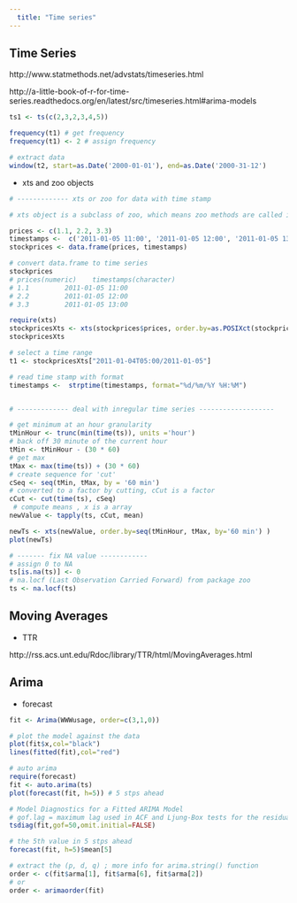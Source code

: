---
  title: "Time series"
---
  

## Time Series

http://www.statmethods.net/advstats/timeseries.html

http://a-little-book-of-r-for-time-series.readthedocs.org/en/latest/src/timeseries.html#arima-models

```r
ts1 <- ts(c(2,3,2,3,4,5))

frequency(t1) # get frequency
frequency(t1) <- 2 # assign frequency

# extract data 
window(t2, start=as.Date('2000-01-01'), end=as.Date('2000-31-12')
```
 * xts and zoo objects

```r
# ------------- xts or zoo for data with time stamp

# xts object is a subclass of zoo, which means zoo methods are called if an xts method doesn't exist for a generic function (e.g. $.zoo and $<-.zoo). Both zoo and xts objects are a matrix with an ordered index attribute. xts requires that the index be time-based.

prices <- c(1.1, 2.2, 3.3)
timestamps <-  c('2011-01-05 11:00', '2011-01-05 12:00', '2011-01-05 13:00')
stockprices <- data.frame(prices, timestamps)

# convert data.frame to time series
stockprices
# prices(numeric)    timestamps(character)
# 1.1         2011-01-05 11:00
# 2.2         2011-01-05 12:00
# 3.3         2011-01-05 13:00

require(xts)
stockpricesXts <- xts(stockprices$prices, order.by=as.POSIXct(stockprices$timestamps))
stockpricesXts

# select a time range
t1 <- stockpricesXts["2011-01-04T05:00/2011-01-05"]

# read time stamp with format
timestamps <-  strptime(timestamps, format="%d/%m/%Y %H:%M")


# ------------- deal with inregular time series -------------------

# get minimum at an hour granularity
tMinHour <- trunc(min(time(ts)), units ='hour')
# back off 30 minute of the current hour
tMin <- tMinHour - (30 * 60)
# get max 
tMax <- max(time(ts)) + (30 * 60)
# create sequence for 'cut'
cSeq <- seq(tMin, tMax, by = '60 min')
# converted to a factor by cutting, cCut is a factor
cCut <- cut(time(ts), cSeq)
 # compute means , x is a array
newValue <- tapply(ts, cCut, mean) 

newTs <- xts(newValue, order.by=seq(tMinHour, tMax, by='60 min') )
plot(newTs)

# ------- fix NA value ------------
# assign 0 to NA
ts[is.na(ts)] <- 0 
# na.locf (Last Observation Carried Forward) from package zoo
ts <- na.locf(ts) 


```

## Moving Averages 

  * TTR

http://rss.acs.unt.edu/Rdoc/library/TTR/html/MovingAverages.html


## Arima 

  * forecast

```r
fit <- Arima(WWWusage, order=c(3,1,0))

# plot the model against the data
plot(fit$x,col="black")
lines(fitted(fit),col="red")

# auto arima
require(forecast)
fit <- auto.arima(ts)
plot(forecast(fit, h=5)) # 5 stps ahead

# Model Diagnostics for a Fitted ARIMA Model 
# gof.lag = maximum lag used in ACF and Ljung-Box tests for the residuals
tsdiag(fit,gof=50,omit.initial=FALSE)

# the 5th value in 5 stps ahead
forecast(fit, h=5)$mean[5]

# extract the (p, d, q) ; more info for arima.string() function
order <- c(fit$arma[1], fit$arma[6], fit$arma[2])
# or
order <- arimaorder(fit)

```